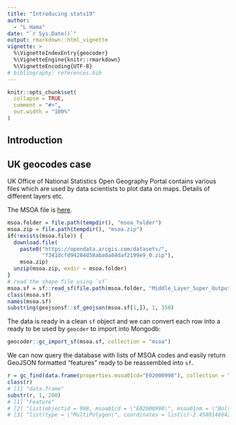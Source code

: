 ```yaml
---
title: "Introducing stats19"
author: 
  - "L Hama"
date: "`r Sys.Date()`"
output: rmarkdown::html_vignette
vignette: >
  %\VignetteIndexEntry{geocoder}
  %\VignetteEngine{knitr::rmarkdown}
  %\VignetteEncoding{UTF-8}
# bibliography: references.bib
---
```


```r
knitr::opts_chunk$set(
  collapse = TRUE,
  comment = "#>",
  out.width = "100%"
)
```

## Introduction

## UK geocodes case

UK Office of National Statistics Open Geography Portal contains various files which are used by data scientists to plot data on maps. Details of different layers etc.

The MSOA file is [here](https://opendata.arcgis.com/datasets/f341dcfd94284d58aba0a84daf2199e9_0.zip?outSR=%7B%22latestWkid%22%3A27700%2C%22wkid%22%3A27700%7D).
```r
msoa.folder = file.path(tempdir(), "msoa_folder")
msoa.zip = file.path(tempdir(), "msoa.zip")
if(!exists(msoa.file)) {
  download.file(
    paste0("https://opendata.arcgis.com/datasets/",
           "f341dcfd94284d58aba0a84daf2199e9_0.zip"),
    msoa.zip)
  unzip(msoa.zip, exdir = msoa.folder)
}
# read the shape file using `sf`
msoa.sf = sf::read_sf(file.path(msoa.folder, "Middle_Layer_Super_Output_Areas_December_2001_Full_Clipped_Boundaries_in_England_and_Wales.shp"))
class(msoa.sf)
names(msoa.sf)
substring(geojsonsf::sf_geojson(msoa.sf[1,]), 1, 350)
```

The data is ready in a clean `sf` object and we can convert each row into a ready to be used by `geocder` to import into Mongodb:

```r
geocoder::gc_import_sf(msoa.sf, collection = "msoa")
```

We can now query the database with lists of MSOA codes and easily return GeoJSON formatted "features" ready to be reassembled into `sf`.

```r
r = gc_find(data.frame(properties.msoa01cd="E02000998"), collection = "msoa")
class(r)
# [1] "data.frame"
substr(r, 1, 200)
# [1] "Feature"
# [2] "list(objectid = 998, msoa01cd = \"E02000998\", msoa01nm = \"Bolton 015\", msoa01nmw = \"Bolton 015\", st_areasha = 1252299.1907256, st_lengths = 8919.80676893236)"
# [3] "list(type = \"MultiPolygon\", coordinates = list(c(-2.45801466425535, -2.4579238289056, -2.45783318819446, -2.45772734343794, -2.4576065864082, -2.45757627561088, -2.45753085804672, -2.45748544050185, -"
```



